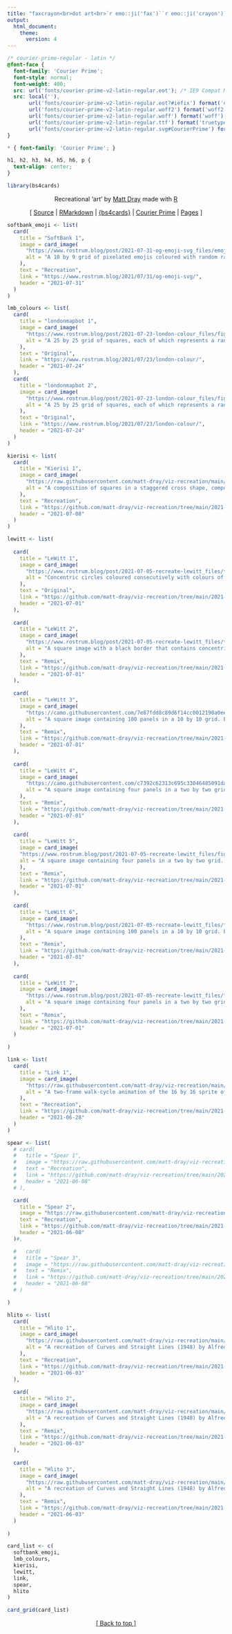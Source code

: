 ```yaml
---
title: "faxcrayon<br>dot art<br>`r emo::ji('fax')``r emo::ji('crayon')`"
output:
  html_document:
    theme:
      version: 4
---
```


```css
/* courier-prime-regular - latin */
@font-face {
  font-family: 'Courier Prime';
  font-style: normal;
  font-weight: 400;
  src: url('fonts/courier-prime-v2-latin-regular.eot'); /* IE9 Compat Modes */
  src: local(''),
       url('fonts/courier-prime-v2-latin-regular.eot?#iefix') format('embedded-opentype'), /* IE6-IE8 */
       url('fonts/courier-prime-v2-latin-regular.woff2') format('woff2'), /* Super Modern Browsers */
       url('fonts/courier-prime-v2-latin-regular.woff') format('woff'), /* Modern Browsers */
       url('fonts/courier-prime-v2-latin-regular.ttf') format('truetype'), /* Safari, Android, iOS */
       url('fonts/courier-prime-v2-latin-regular.svg#CourierPrime') format('svg'); /* Legacy iOS */
}

* { font-family: 'Courier Prime'; }

h1, h2, h3, h4, h5, h6, p {
  text-align: center;
}
```

```r
library(bs4cards)
```

<center>
<p>Recreational 'art' by [Matt Dray](https://www.matt-dray.com) made with [R](https://www.r-project.org/about.html)</p>
<p>[ [Source](https://www.github.com/matt-dray/faxcrayon) | [RMarkdown](https://rmarkdown.rstudio.com/) | [{bs4cards}](https://bs4cards.djnavarro.net/index.html) | [Courier Prime](https://fonts.google.com/specimen/Courier+Prime?category=Monospace&preview.text=faxcrayon.art&preview.text_type=custom) | [Pages](https://pages.github.com/) ]</p>
</center>

```r
softbank_emoji <- list(
  card(
    title = "SoftBank 1",
    image = card_image(
      "https://www.rostrum.blog/post/2021-07-31-og-emoji-svg_files/emoji-grid.png",
      alt = "A 10 by 9 grid of pixelated emojis coloured with random rainbow colours. Examples include a cat face, a fax machine and thumbs up."
    ),
    text = "Recreation",
    link = "https://www.rostrum.blog/2021/07/31/og-emoji-svg/",
    header = "2021-07-31"
  )
)

lmb_colours <- list(
  card(
    title = "londonmapbot 1",
    image = card_image(
      "https://www.rostrum.blog/post/2021-07-23-london-colour_files/figure-html/mosaic-random-1.png",
      alt = "A 25 by 25 grid of squares, each of which represents a random satellite image of Greater London that's been quantized to show one representative colour. This has resulted in various shades of grey, green and cream, depending on factors like urbanness and green space in the original satellite image. The arrangement of colours appears to be random.",
    ),
    text = "Original",
    link = "https://www.rostrum.blog/2021/07/23/london-colour/",
    header = "2021-07-24"
  ),
  card(
    title = "londonmapbot 2",
    image = card_image(
      "https://www.rostrum.blog/post/2021-07-23-london-colour_files/figure-html/mosaic-col-1.png",
      alt = "A 25 by 25 grid of squares, each of which represents a random satellite image of Greater London that's been quantized to show one representative colour. This has resulted in various shades of grey, green and cream, depending on factors like urbanness and green space in the original satellite image. The squares are ordered form brightest in the top-left to darkest in the lower-right."
    ),
    text = "Original",
    link = "https://www.rostrum.blog/2021/07/23/london-colour/",
    header = "2021-07-24"
  )
)

kierisi <- list(
  card(
    title = "Kierisi 1",
    image = card_image(
      "https://raw.githubusercontent.com/matt-dray/viz-recreation/main/2021-07-08_twitter_kierisi/output/kierisi-recreate.png",
      alt = "A composition of squares in a staggered cross shape, composed of coloured squares of four colours—a grey, a blue-grey, an orange and a yellow (colours approximate, since I'm colourblind)—on a white background."
    ),
    text = "Recreation",
    link = "https://github.com/matt-dray/viz-recreation/tree/main/2021-07-08_twitter_kierisi",
    header = "2021-07-08"
  )
)

lewitt <- list(
  
  card(
    title = "LeWitt 1",
    image = card_image(
      "https://www.rostrum.blog/post/2021-07-05-recreate-lewitt_files/figure-html/concentric-circles-1.png",
      alt = "Concentric circles coloured consecutively with colours of the rainbow."
    ),
    text = "Original",
    link = "https://github.com/matt-dray/viz-recreation/tree/main/2021-07-01_rt_lewitt",
    header = "2021-07-01"
  ),
  
  card(
    title = "LeWitt 2",
    image = card_image(
      "https://www.rostrum.blog/post/2021-07-05-recreate-lewitt_files/figure-html/single-panel-triangles-1.png",
      alt = "A square image with a black border that contains concentric triangles coloured consecutively with rainbow colours."
    ),
    text = "Remix",
    link = "https://github.com/matt-dray/viz-recreation/tree/main/2021-07-01_rt_lewitt",
    header = "2021-07-01"
  ),
  
  card(
    title = "LeWitt 3",
    image = card_image(
      "https://camo.githubusercontent.com/7e87fdd8c89d6f14cc0012190a0ee58a0b6f50d04d4af6b97382e5b46767a1ec/68747470733a2f2f7777772e726f737472756d2e626c6f672f706f73742f323032312d30372d30352d72656372656174652d6c65776974745f66696c65732f6669677572652d68746d6c2f6578616d706c652d31302d312d302d312e706e67",
      alt = "A square image containing 100 panels in a 10 by 10 grid. Each panel contains concentric patterns of squares, triangles or circles with an alternating randomised colour palette. There are no borders around each panel."
    ),
    text = "Remix",
    link = "https://github.com/matt-dray/viz-recreation/tree/main/2021-07-01_rt_lewitt",
    header = "2021-07-01"
  ),
  
  card(
    title = "LeWitt 4",
    image = card_image(
      "https://camo.githubusercontent.com/c7392c62313c695c33046485091da7df4de3332b6bb986cebe3abc8481c89db3/68747470733a2f2f7777772e726f737472756d2e626c6f672f706f73742f323032312d30372d30352d72656372656174652d6c65776974745f66696c65732f6669677572652d68746d6c2f6578616d706c652d322d342d31302d312e706e67",
      alt = "A square image containing four panels in a two by two grid. Each panel contains concentric patterns of squares, triangles or circles with an alternating randomised colour palette. Each panel has a thick black border around it."
    ),
    text = "Remix",
    link = "https://github.com/matt-dray/viz-recreation/tree/main/2021-07-01_rt_lewitt",
    header = "2021-07-01"
  ),
  
  card(
    title = "LeWitt 5",
    image = card_image(
    "https://www.rostrum.blog/post/2021-07-05-recreate-lewitt_files/figure-html/example-2-20-0-1.png",
    alt = "A square image containing four panels in a two by two grid. Each panel contains concentric patterns of squares, triangles or circles with an alternating randomised colour palette. The lines created by the concentric shapes appear thick. There are no borders around each panel."
    ),
    text = "Remix",
    link = "https://github.com/matt-dray/viz-recreation/tree/main/2021-07-01_rt_lewitt",
    header = "2021-07-01"
  ),
  
  card(
    title = "LeWitt 6",
    image = card_image(
      "https://www.rostrum.blog/post/2021-07-05-recreate-lewitt_files/figure-html/example-10-1-20-1.png",
      alt = "A square image containing 100 panels in a 10 by 10 grid. Each panel contains concentric patterns of squares, triangles or circles with an alternating randomised colour palette. The lines created by the concentric shapes appear thin. There are extremely thick black borders around each panel."
    ),
    text = "Remix",
    link = "https://github.com/matt-dray/viz-recreation/tree/main/2021-07-01_rt_lewitt",
    header = "2021-07-01"
  ),
  
  card(
    title = "LeWitt 7",
    image = card_image(
      "https://www.rostrum.blog/post/2021-07-05-recreate-lewitt_files/figure-html/example-2-0.4-0-1.png",
      alt = "A square image containing four panels in a two by two grid. Each panel contains concentric patterns of squares or circles with an alternating randomised colour palette. The lines created by the concentric shapes appear extremely thin. There are no borders around the panels. The patterns give a slight impression of motion, liek a moiré pattern."
    ),
    text = "Remix",
    link = "https://github.com/matt-dray/viz-recreation/tree/main/2021-07-01_rt_lewitt",
    header = "2021-07-01"
  )
  
)

link <- list(
  card(
    title = "Link 1",
    image = card_image(
      "https://raw.githubusercontent.com/matt-dray/viz-recreation/main/2021-06-28_pixel-art_various/output/link-recreate.gif",
      alt = "A two-frame walk-cycle animation of the 16 by 16 sprite of the character Link from The Legend of Zelda on the Nintendo Enterntainment System."
    ),
    text = "Recreation",
    link = "https://github.com/matt-dray/viz-recreation/tree/main/2021-06-28_pixel-art_various",
    header = "2021-06-28"
  )
)

spear <- list(
  # card(
  #   title = "Spear 1",
  #   image = "https://raw.githubusercontent.com/matt-dray/viz-recreation/main/2021-06-08_cottonviz_spear/output/cottonviz-recreate.png",
  #   text = "Recreation",
  #   link = "https://github.com/matt-dray/viz-recreation/tree/main/2021-06-08_cottonviz_spear",
  #   header = "2021-06-08"
  # ),

  card(
    title = "Spear 2",
    image = "https://raw.githubusercontent.com/matt-dray/viz-recreation/main/2021-06-08_cottonviz_spear/output/gif/recreate-cottonviz.gif",
    text = "Recreation",
    link = "https://github.com/matt-dray/viz-recreation/tree/main/2021-06-08_cottonviz_spear",
    header = "2021-06-08"
  )#,

  #   card(
  #   title = "Spear 3",
  #   image = "https://raw.githubusercontent.com/matt-dray/viz-recreation/main/2021-06-08_cottonviz_spear/output/cottonviz-remix-neg.png",
  #   text = "Remix",
  #   link = "https://github.com/matt-dray/viz-recreation/tree/main/2021-06-08_cottonviz_spear",
  #   header = "2021-06-08"
  # )

)

hlito <- list(
  card(
    title = "Hlito 1",
    image = card_image(
      "https://raw.githubusercontent.com/matt-dray/viz-recreation/main/2021-06-03_rt_hlito/output/recreate-hlito.png",
      alt = "A recreation of Curves and Straight Lines (1948) by Alfred Hlito, which is an oil painting of colorful geometric lines on a cream background. Starting at the top of the painting in the middle there is a dark yellow curve. Intersecting it in the center of the painting is a black line at a 45 degree angle and a dark blue curve. In the top right of the center area there are short horizontal black blue green and red lines. In the top left of the center area are horizontal green red blue and black lines. In the bottom left of the center there is a short horizontal red line."
    ),
    text = "Recreation",
    link = "https://github.com/matt-dray/viz-recreation/tree/main/2021-06-03_rt_hlito",
    header = "2021-06-03"
  ),
  
  card(
    title = "Hlito 2",
    image = card_image(
      "https://raw.githubusercontent.com/matt-dray/viz-recreation/main/2021-06-03_rt_hlito/output/remix-hlito-100.png",
      alt = "A recreation of Curves and Straight Lines (1948) by Alfred Hlito. This version is a 10 by 10 grid of reproductions of Hlito's original, where randomisation has been introduced into each panel to vary the length and placement of the elements: a horizontal black stripe, several short horizontal lines of various colours and two circles, one blue, one dark yellow; all on a cream background."
    ),
    text = "Remix",
    link = "https://github.com/matt-dray/viz-recreation/tree/main/2021-06-03_rt_hlito",
    header = "2021-06-03"
  ),
  
  card(
    title = "Hlito 3",
    image = card_image(
      "https://raw.githubusercontent.com/matt-dray/viz-recreation/main/2021-06-03_rt_hlito/output/gif/remix-hlito_max.gif",
      alt = "A recreation of Curves and Straight Lines (1948) by Alfred Hlito. This version is an animated gif where each frame is a new veresion of Hlito's original with randomisation that varies the length and placement of the elements: a horizontal black stripe, several short horizontal lines of various colours and two circles, one blue, one dark yellow; all on a cream background."
    ),
    text = "Remix",
    link = "https://github.com/matt-dray/viz-recreation/tree/main/2021-06-03_rt_hlito",
    header = "2021-06-03"
  )
  
)
```

```r
card_list <- c(
  softbank_emoji,
  lmb_colours,
  kierisi,
  lewitt,
  link,
  spear,
  hlito
)

card_grid(card_list)
```

<center> <a href="#top">[ Back to top ]</a></center>